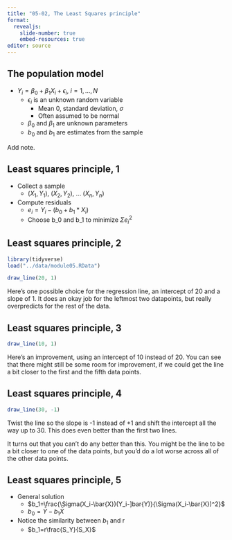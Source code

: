 ```yaml
---
title: "05-02, The Least Squares principle"
format: 
  revealjs:
    slide-number: true
    embed-resources: true
editor: source
---
```


## The population model

-   $Y_i=\beta_0+\beta_1 X_i + \epsilon_i,\ i=1,...,N$
    -   $\epsilon_i$ is an unknown random variable
        -    Mean 0, standard deviation, $\sigma$
        -    Often assumed to be normal
    -   $\beta_0$ and $\beta_1$ are unknown parameters
    -   $b_0$ and $b_1$ are estimates from the sample
    
::: notes
Add note.
:::

## Least squares principle, 1

-   Collect a sample
    -   $(X_1,Y_1),\ (X_2,Y_2),\ ...\ (X_n,Y_n)$
-   Compute residuals
    -   $e_i=Y_i-(b_0+b_1*X_i)$
    -   Choose b_0 and b_1 to minimize $\Sigma e_i^2$

## Least squares principle, 2

```r
library(tidyverse)
load("../data/module05.RData")
```

```r
draw_line(20, 1)
```

:::notes
Here's one possible choice for the regression line, an intercept of 20 and a slope of 1. It does an okay job for the leftmost two datapoints, but really overpredicts for the rest of the data.
:::

## Least squares principle, 3

```r
draw_line(10, 1)
```

:::notes
Here's an improvement, using an intercept of 10 instead of 20. You can see that there might still be some room for improvement, if we could get the line a bit closer to the first and the fifth data points.
:::

## Least squares principle, 4

```r
draw_line(30, -1)
```

:::notes
Twist the line so the slope is -1 instead of +1 and shift the intercept all the way up to 30. This does even better than the first two lines.

It turns out that you can't do any better than this. You might be the line to be a bit closer to one of the data points, but you'd do a lot worse across all of the other data points.
:::

## Least squares principle, 5

-   General solution
    -   $b_1=\frac{\Sigma(X_i-\bar{X})(Y_i-]bar{Y)}{\Sigma(X_i-\bar{X})^2}$
    -   $b_0=\bar{Y}-b_1\bar{X}$
-   Notice the similarity between $b_1$ and r
    -   $b_1=r\frac{S_Y}{S_X}$
    
